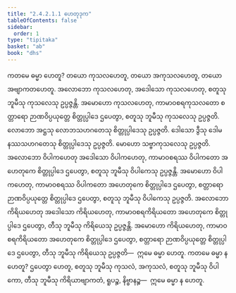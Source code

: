 ```yaml
---
title: "2.4.2.1.1 ဟေတုဒုက"
tableOfContents: false
sidebar:
  order: 1
type: "tipitaka"
basket: "ab"
book: "dhs"
---
```



<DynamicBreadcrumb />

<Division number="1441" book="dhs">

<Paragraph number="2148" book="dhs">
ကတမေ ဓမ္မာ ဟေတူ? တယော ကုသလဟေတူ, တယော အကုသလဟေတူ, တယော အဗျာကတဟေတူ. အလောဘော ကုသလဟေတု, အဒေါသော ကုသလဟေတု, စတူသု ဘူမီသု ကုသလေသု ဥပ္ပဇ္ဇန္တိ. အမောဟော ကုသလဟေတု, ကာမာဝစရကုသလတော စတ္တာရော ဉာဏဝိပ္ပယုတ္တေ စိတ္တုပ္ပါဒေ ဌပေတွာ, စတူသု ဘူမီသု ကုသလေသု ဥပ္ပဇ္ဇတိ.
</Paragraph>

<Paragraph number="2149" book="dhs">
လောဘော အဋ္ဌသု လောဘသဟဂတေသု စိတ္တုပ္ပါဒေသု ဥပ္ပဇ္ဇတိ. ဒေါသော ဒွီသု ဒေါမနဿသဟဂတေသု စိတ္တုပ္ပါဒေသု ဥပ္ပဇ္ဇတိ. မောဟော သဗ္ဗာကုသလေသု ဥပ္ပဇ္ဇတိ.
</Paragraph>

<Paragraph number="2150" book="dhs">
အလောဘော ဝိပါကဟေတု အဒေါသော ဝိပါကဟေတု, ကာမာဝစရဿ ဝိပါကတော အဟေတုကေ စိတ္တုပ္ပါဒေ ဌပေတွာ, စတူသု ဘူမီသု ဝိပါကေသု ဥပ္ပဇ္ဇန္တိ. အမောဟော ဝိပါကဟေတု, ကာမာဝစရဿ ဝိပါကတော အဟေတုကေ စိတ္တုပ္ပါဒေ ဌပေတွာ, စတ္တာရော ဉာဏဝိပ္ပယုတ္တေ စိတ္တုပ္ပါဒေ ဌပေတွာ, စတူသု ဘူမီသု ဝိပါကေသု ဥပ္ပဇ္ဇတိ.
</Paragraph>

<Paragraph number="2151" book="dhs">
အလောဘော ကိရိယဟေတု အဒေါသော ကိရိယဟေတု, ကာမာဝစရကိရိယတော အဟေတုကေ စိတ္တုပ္ပါဒေ ဌပေတွာ, တီသု ဘူမီသု ကိရိယေသု ဥပ္ပဇ္ဇန္တိ. အမောဟော ကိရိယဟေတု, ကာမာဝစရကိရိယတော အဟေတုကေ စိတ္တုပ္ပါဒေ ဌပေတွာ, စတ္တာရော ဉာဏဝိပ္ပယုတ္တေ စိတ္တုပ္ပါဒေ ဌပေတွာ, တီသု ဘူမီသု ကိရိယေသု ဥပ္ပဇ္ဇတိ—  ဣမေ ဓမ္မာ ဟေတူ.
</Paragraph>

</Division>
<Division number="1442" book="dhs">

<Paragraph number="2152" book="dhs">
ကတမေ ဓမ္မာ န ဟေတူ? ဌပေတွာ ဟေတူ, စတူသု ဘူမီသု ကုသလံ, အကုသလံ, စတူသု ဘူမီသု ဝိပါကော, တီသု ဘူမီသု ကိရိယာဗျာကတံ, ရူပဉ္စ, နိဗ္ဗာနဉ္စ—  ဣမေ ဓမ္မာ န ဟေတူ.
</Paragraph>
</Division>